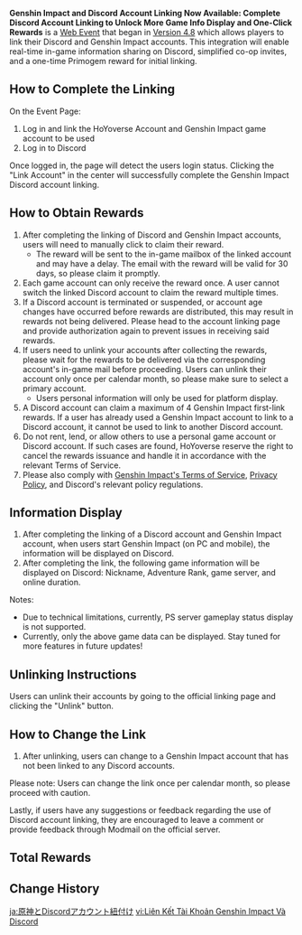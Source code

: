 {{Event
|name              = Genshin Impact and Discord Account Linking Now Available: Complete Discord Account Linking to Unlock More Game Info Display and One-Click Rewards
|image             = Genshin Impact and Discord Account Linking.png
|type              = Web
|group             = Indefinite
|group2            = Login
|time_known        = yes
|time_start        = 2024-08-20 00:00:00
|time_start_offset = GMT+8
|time_end          = none
|link              = https://act.hoyoverse.com/puzzle/hk4e/pz_O8pNvKBZ8v/index.html
|linkname          = Event Page
|link2             = https://genshin.hoyoverse.com/en/news/detail/125381
|link2name         = Official Announcement
}}
'''Genshin Impact and Discord Account Linking Now Available: Complete Discord Account Linking to Unlock More Game Info Display and One-Click Rewards''' is a [[Web Event]] that began in [[Version 4.8]] which allows players to link their Discord and Genshin Impact accounts. This integration will enable real-time in-game information sharing on Discord, simplified co-op invites, and a one-time Primogem reward for initial linking.

==How to Complete the Linking==
On the Event Page:
# Log in and link the HoYoverse Account and Genshin Impact game account to be used
# Log in to Discord
Once logged in, the page will detect the users login status. Clicking the "Link Account" in the center will successfully complete the Genshin Impact Discord account linking.

==How to Obtain Rewards==
# After completing the linking of Discord and Genshin Impact accounts, users will need to manually click to claim their reward.
#* The reward will be sent to the in-game mailbox of the linked account and may have a delay. The email with the reward will be valid for 30 days, so please claim it promptly.
# Each game account can only receive the reward once. A user cannot switch the linked Discord account to claim the reward multiple times.
# If a Discord account is terminated or suspended, or account age changes have occurred before rewards are distributed, this may result in rewards not being delivered. Please head to the account linking page and provide authorization again to prevent issues in receiving said rewards.
# If users need to unlink your accounts after collecting the rewards, please wait for the rewards to be delivered via the corresponding account's in-game mail before proceeding. Users can unlink their account only once per calendar month, so please make sure to select a primary account.
#* Users personal information will only be used for platform display.
# A Discord account can claim a maximum of 4 Genshin Impact first-link rewards. If a user has already used a Genshin Impact account to link to a Discord account, it cannot be used to link to another Discord account.
# Do not rent, lend, or allow others to use a personal game account or Discord account. If such cases are found, HoYoverse reserve the right to cancel the rewards issuance and handle it in accordance with the relevant Terms of Service.
# Please also comply with [https://genshin.hoyoverse.com/en/company/terms Genshin Impact's Terms of Service], [https://genshin.hoyoverse.com/en/company/privacy Privacy Policy], and Discord's relevant policy regulations.

==Information Display==
# After completing the linking of a Discord account and Genshin Impact account, when users start Genshin Impact (on PC and mobile), the information will be displayed on Discord.
# After completing the link, the following game information will be displayed on Discord: Nickname, Adventure Rank, game server, and online duration.

Notes:
* Due to technical limitations, currently, PS server gameplay status display is not supported.
* Currently, only the above game data can be displayed. Stay tuned for more features in future updates!

==Unlinking Instructions==
Users can unlink their accounts by going to the official linking page and clicking the "Unlink" button.

==How to Change the Link==
# After unlinking, users can change to a Genshin Impact account that has not been linked to any Discord accounts.

Please note: Users can change the link once per calendar month, so please proceed with caution.

Lastly, if users have any suggestions or feedback regarding the use of Discord account linking, they are encouraged to leave a comment or provide feedback through Modmail on the official server.

==Total Rewards==
{{Event Rewards
|Primogem = 30
|sort  = Primogem
}}

==Change History==
{{Change History|4.8}}

[[ja:原神とDiscordアカウント紐付け]]
[[vi:Liên Kết Tài Khoản Genshin Impact Và Discord]]